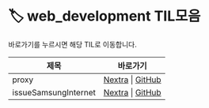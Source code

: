 
# 🏷️ web_development TIL모음

바로가기를 누르시면 해당 TIL로 이동합니다.

<LabelIcons />

| 제목 | 바로가기 |
|------|----------|
| proxy | [Nextra](/til/til-2025/til-07/05-proxy) \| [GitHub](https://github.com/MinHyeok-lee1/TIL/blob/main/2025/07/05-proxy.md) |
| issueSamsungInternet | [Nextra](/til/til-2025/til-07/07-issueSamsungInternet) \| [GitHub](https://github.com/MinHyeok-lee1/TIL/blob/main/2025/07/07-issueSamsungInternet.md) |
